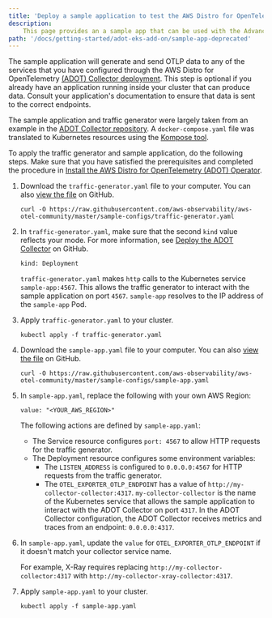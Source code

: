 ```yaml
---
title: 'Deploy a sample application to test the AWS Distro for OpenTelemetry Collector'
description:
    This page provides an a sample app that can be used with the Advanced Configuration
path: '/docs/getting-started/adot-eks-add-on/sample-app-deprecated'
---
```

The sample application will generate and send OTLP data to any of the services that you have configured through the AWS Distro for 
OpenTelemetry [\(ADOT\) Collector deployment](/docs/getting-started/adot-eks-add-on/add-on-configuration-collector-deployment)\. This step is optional if you already have an application running inside your cluster that can produce data\. 
Consult your application's documentation to ensure that data is sent to the correct endpoints\.

The sample application and traffic generator were largely taken from an example in the [ADOT Collector repository](https://github.com/aws-observability/aws-otel-collector/blob/main/examples/docker/docker-compose.yaml)\. 
A `docker-compose.yaml` file was translated to Kubernetes resources using the [Kompose tool](https://kompose.io/)\.

To apply the traffic generator and sample application, do the following steps\. Make sure that you have satisfied the prerequisites and completed the 
procedure in [Install the AWS Distro for OpenTelemetry \(ADOT\) Operator](/docs/getting-started/adot-eks-add-on/installation)\. 

1. Download the `traffic-generator.yaml` file to your computer\. You can also [view the file](https://github.com/aws-observability/aws-otel-community/blob/master/sample-configs/traffic-generator.yaml) on GitHub\.

   ```
   curl -O https://raw.githubusercontent.com/aws-observability/aws-otel-community/master/sample-configs/traffic-generator.yaml
   ```

2. In `traffic-generator.yaml`, make sure that the second `kind` value reflects your mode\. For more information, 
see [Deploy the ADOT Collector](https://aws-otel.github.io/docs/getting-started/adot-eks-add-on/installation#deploy-the-adot-collector) on GitHub\.

   ```
   kind: Deployment
   ```

   `traffic-generator.yaml` makes `http` calls to the Kubernetes service `sample-app:4567`\. This allows the traffic generator to 
   interact with the sample application on port `4567`\. `sample-app` resolves to the IP address of the `sample-app` Pod\.

3. Apply `traffic-generator.yaml` to your cluster\.

   ```
   kubectl apply -f traffic-generator.yaml
   ```

4. Download the `sample-app.yaml` file to your computer\. You can also [view the file](https://github.com/aws-observability/aws-otel-community/blob/master/sample-configs/sample-app.yaml) on GitHub\.

   ```
   curl -O https://raw.githubusercontent.com/aws-observability/aws-otel-community/master/sample-configs/sample-app.yaml
   ```

5. In `sample-app.yaml`, replace the following with your own AWS Region:

   ```
   value: "<YOUR_AWS_REGION>"
   ```

   The following actions are defined by `sample-app.yaml`:
   + The Service resource configures `port: 4567` to allow HTTP requests for the traffic generator\.
   + The Deployment resource configures some environment variables:
     + The `LISTEN_ADDRESS` is configured to `0.0.0.0:4567` for HTTP requests from the traffic generator\.
     + The `OTEL_EXPORTER_OTLP_ENDPOINT` has a value of `http://my-collector-collector:4317`\. `my-collector-collector` is the name of the 
     Kubernetes service that allows the sample application to interact with the ADOT Collector on port `4317`\. In the ADOT Collector configuration, 
     the ADOT Collector receives metrics and traces from an endpoint: `0.0.0.0:4317`\. 

6. In `sample-app.yaml`, update the `value` for `OTEL_EXPORTER_OTLP_ENDPOINT` if it doesn't match your collector service name\.

   For example, X\-Ray requires replacing `http://my-collector-collector:4317` with `http://my-collector-xray-collector:4317`\.

7. Apply `sample-app.yaml` to your cluster\.

   ```
   kubectl apply -f sample-app.yaml
   ```